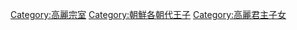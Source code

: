 [[Category:高麗宗室|Category:高麗宗室]]
[[Category:朝鮮各朝代王子|Category:朝鮮各朝代王子]]
[[Category:高麗君主子女|Category:高麗君主子女]]